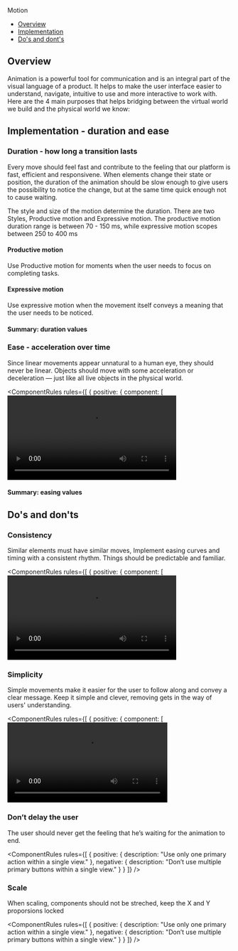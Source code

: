 
<Meta title="Foundations/Motion" />

<ComponentName withFoundationBackground>Motion</ComponentName>

- [Overview](#overview)
- [Implementation](#implementation---duration-and-ease)
- [Do's and dont's](do's-and-don'ts)

## Overview

Animation is a powerful tool for communication and is an integral part of the visual language of a product. It helps to make the user interface easier to understand, navigate, intuitive to use and more interactive to work with. Here are the 4 main purposes that helps bridging between the virtual world we build and the physical world we know:

<AnimationOverviews />

## Implementation - duration and ease

### Duration - how long a transition lasts

Every move should feel fast and contribute to the feeling that our platform is fast, efficient and responsivene.
When elements change their state or position, the duration of the animation should be slow enough to give users the possibility to notice the change, but at the same time quick enough not to cause waiting.

The style and size of the motion determine the duration. There are two Styles, Productive motion and Expressive motion. The productive motion duration range is between 70 - 150 ms, while expressive motion scopes between 250 to 400 ms

#### Productive motion

Use Productive motion for moments when the user needs to focus on completing tasks.

<DurationProductiveTokens />

#### Expressive motion

Use expressive motion when the movement itself conveys a meaning that the user needs to be noticed.

<DurationExpressiveTokens />

#### Summary: duration values

<DurationTokenTable />

### Ease - acceleration over time

Since linear movements appear unnatural to a human eye, they should never be linear. Objects should move with some acceleration or deceleration — just like all live objects in the physical world.

<ComponentRules
  rules={[
    {
      positive: {
        component: [<video height="190px" src={EasingDo} controls loop />],
        description: "Using ease to make movement feel natural."
      },
      negative: {
        component: [<video height="190px" src={EasingDont} controls loop/>],
        description: "Linear motion feels mechanical and unnatural."
      }
    }
  ]}
/>

<EasingOverviews />

#### Summary: easing values

<EasingTokenTable />

## Do's and don'ts

### Consistency

Similar elements must have similar moves, Implement easing curves and timing with a consistent rhythm.
Things should be predictable and familiar.

<ComponentRules
  rules={[
    {
      positive: {
        component: [<video height="190px" src={ConsistencyDo} controls loop />],
        description: "Using ease to make movement feel natural."
      },
      negative: {
        component: [<video height="190px" src={ConsistencyDont} controls loop/>],
        description: "Linear motion feels mechanical and unnatural."
      }
    }
  ]}
/>

### Simplicity

Simple movements make it easier for the user to follow along and convey a clear message. Keep it simple and clever, removing gets in the way of users' understanding.

<ComponentRules
  rules={[
    {
      positive: {
        component: [<video height="180px" src={SimplicityDo} controls loop />],
        description: "Use only one primary action within a single view."
      },
      negative: {
        component: [<video height="180px" src={SimplicityDont} controls loop />],
        description: "Don’t use multiple primary buttons within a single view."
      }
    }
  ]}
/>

### Don’t delay the user

The user should never get the feeling that he’s waiting for the animation to end.

<ComponentRules
  rules={[
    {
      positive: {
        description: "Use only one primary action within a single view."
      },
      negative: {
        description: "Don’t use multiple primary buttons within a single view."
      }
    }
  ]}
/>

### Scale

When scaling, components should not be streched, keep the X and Y proporsions locked

<ComponentRules
  rules={[
    {
      positive: {
        description: "Use only one primary action within a single view."
      },
      negative: {
        description: "Don’t use multiple primary buttons within a single view."
      }
    }
  ]}
/>
